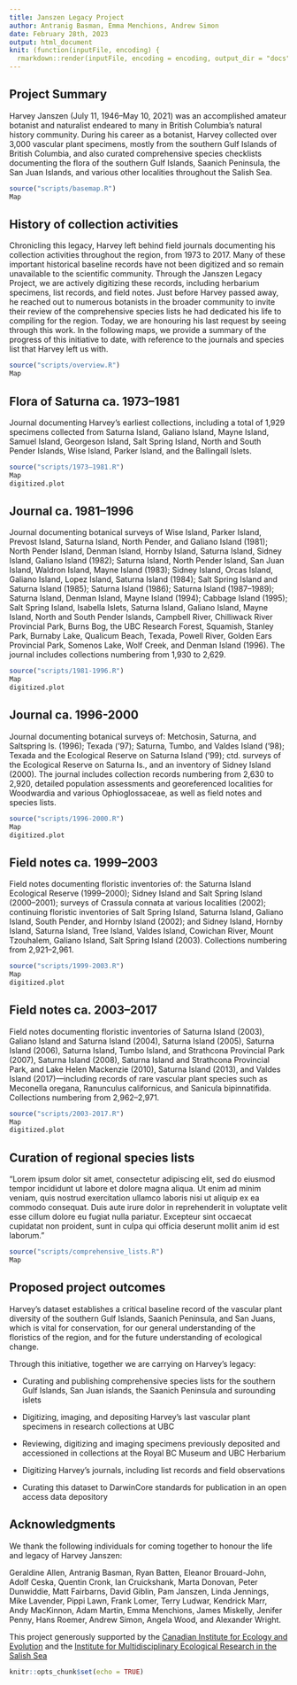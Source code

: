 ```yaml
---
title: Janszen Legacy Project
author: Antranig Basman, Emma Menchions, Andrew Simon
date: February 28th, 2023
output: html_document
knit: (function(inputFile, encoding) {
  rmarkdown::render(inputFile, encoding = encoding, output_dir = "docs") })
---
```

## Project Summary

Harvey Janszen (July 11, 1946–May 10, 2021) was an accomplished amateur botanist and naturalist endeared to many in British Columbia's natural history community. During his career as a botanist, Harvey collected over 3,000 vascular plant specimens, mostly from the southern Gulf Islands of British Columbia, and also curated comprehensive species checklists documenting the flora of the southern Gulf Islands, Saanich Peninsula, the San Juan Islands, and various other localities throughout the Salish Sea. 

```r
source("scripts/basemap.R")
Map
```

## History of collection activities

Chronicling this legacy, Harvey left behind field journals documenting his collection activities throughout the region, from 1973 to 2017. Many of these important historical baseline records have not been digitized and so remain unavailable to the scientific community. Through the Janszen Legacy Project, we are actively digitizing these records, including herbarium specimens, list records, and field notes. Just before Harvey passed away, he reached out to numerous botanists in the broader community to invite their review of the comprehensive species lists he had dedicated his life to compiling for the region. Today, we are honouring his last request by seeing through this work. In the following maps, we provide a summary of the progress of this initiative to date, with reference to the journals and species list that Harvey left us with.

```r
source("scripts/overview.R")
Map
```

## Flora of Saturna ca. 1973–1981

Journal documenting Harvey’s earliest collections, including a total of 1,929 specimens collected from Saturna Island, Galiano Island, Mayne Island, Samuel Island, Georgeson Island, Salt Spring Island, North and South Pender Islands, Wise Island, Parker Island, and the Ballingall Islets.

```r
source("scripts/1973–1981.R")
Map
digitized.plot
```

## Journal ca. 1981–1996

Journal documenting botanical surveys of Wise Island, Parker Island, Prevost Island, Saturna Island, North Pender, and Galiano Island (1981); North Pender Island, Denman Island, Hornby Island, Saturna Island, Sidney Island, Galiano Island (1982); Saturna Island, North Pender Island, San Juan Island, Waldron Island, Mayne Island (1983); Sidney Island, Orcas Island, Galiano Island, Lopez Island, Saturna Island (1984); Salt Spring Island and Saturna Island (1985); Saturna Island (1986); Saturna Island (1987–1989); Saturna Island, Denman Island, Mayne Island (1994); Cabbage Island (1995); Salt Spring Island, Isabella Islets, Saturna Island, Galiano Island, Mayne Island, North and South Pender Islands, Campbell River, Chilliwack River Provincial Park, Burns Bog, the UBC Research Forest, Squamish, Stanley Park, Burnaby Lake, Qualicum Beach, Texada, Powell River, Golden Ears Provincial Park, Somenos Lake, Wolf Creek, and Denman Island (1996). The journal includes collections numbering from 1,930 to 2,629.

```r
source("scripts/1981-1996.R")
Map
digitized.plot
```

## Journal ca. 1996-2000

Journal documenting botanical surveys of: Metchosin, Saturna, and Saltspring Is. (1996); Texada (’97); Saturna, Tumbo, and Valdes Island (’98); Texada and the Ecological Reserve on Saturna Island (’99); ctd. surveys of the Ecological Reserve on Saturna Is., and an inventory of Sidney Island (2000). The journal includes collection records numbering from 2,630 to 2,920, detailed population assessments and georeferenced localities for Woodwardia and various Ophioglossaceae, as well as field notes and species lists.

```r
source("scripts/1996-2000.R")
Map
digitized.plot
```

## Field notes ca. 1999–2003

Field notes documenting floristic inventories of: the Saturna Island Ecological Reserve (1999–2000); Sidney Island and Salt Spring Island (2000–2001); surveys of Crassula connata at various localities (2002); continuing floristic inventories of Salt Spring Island, Saturna Island, Galiano Island, South Pender, and Hornby Island (2002); and Sidney Island, Hornby Island, Saturna Island, Tree Island, Valdes Island, Cowichan River, Mount Tzouhalem, Galiano Island, Salt Spring Island (2003). Collections numbering from 2,921–2,961.

```r
source("scripts/1999-2003.R")
Map
digitized.plot
```

## Field notes ca. 2003–2017

Field notes documenting floristic inventories of Saturna Island (2003), Galiano Island and Saturna Island (2004), Saturna Island (2005), Saturna Island (2006), Saturna Island, Tumbo Island, and Strathcona Provincial Park (2007), Saturna Island (2008), Saturna Island and Strathcona Provincial Park, and Lake Helen Mackenzie (2010), Saturna Island (2013), and Valdes Island (2017)—including records of rare vascular plant species such as Meconella oregana, Ranunculus californicus, and Sanicula bipinnatifida. Collections numbering from 2,962–2,971.

```r
source("scripts/2003-2017.R")
Map
digitized.plot
```

## Curation of regional species lists

"Lorem ipsum dolor sit amet, consectetur adipiscing elit, sed do eiusmod tempor incididunt ut labore et dolore magna aliqua. Ut enim ad minim veniam, quis nostrud exercitation ullamco laboris nisi ut aliquip ex ea commodo consequat. Duis aute irure dolor in reprehenderit in voluptate velit esse cillum dolore eu fugiat nulla pariatur. Excepteur sint occaecat cupidatat non proident, sunt in culpa qui officia deserunt mollit anim id est laborum."

```r
source("scripts/comprehensive_lists.R")
Map
```

## Proposed project outcomes

Harvey's dataset establishes a critical baseline record of the vascular plant diversity of the southern Gulf Islands, Saanich Peninsula, and San Juans, which is vital for conservation, for our general understanding of the floristics of the region, and for the future understanding of ecological change. 

Through this initiative, together we are carrying on Harvey's legacy:

* Curating and publishing comprehensive species lists for the southern Gulf Islands, San Juan islands, the Saanich Peninsula and surounding islets

* Digitizing, imaging, and depositing Harvey's last vascular plant specimens in research collections at UBC

* Reviewing, digitizing and imaging specimens previously deposited and accessioned in collections at the Royal BC Museum and UBC Herbarium

* Digitizing Harvey's journals, including list records and field observations

* Curating this dataset to DarwinCore standards for publication in an open access data depository

## Acknowledgments

We thank the following individuals for coming together to honour the life and legacy of Harvey Janszen:

Geraldine Allen, Antranig Basman, Ryan Batten, Eleanor Brouard-John, Adolf Ceska, Quentin Cronk, Ian Cruickshank, Marta Donovan, Peter Dunwiddie, Matt Fairbarns, David Giblin, Pam Janszen, Linda Jennings,  Mike Lavender, Pippi Lawn, Frank Lomer, Terry Ludwar, Kendrick Marr, Andy MacKinnon, Adam Martin, Emma Menchions, James Miskelly, Jenifer Penny, Hans Roemer, Andrew Simon, Angela Wood, and Alexander Wright.

This project generously supported by the [Canadian Institute for Ecology and Evolution](https://www.ciee-icee.ca/ldp.html) and the [Institute for Multidisciplinary Ecological Research in the Salish Sea](https://www.imerss.org)

```r
knitr::opts_chunk$set(echo = TRUE)
```
